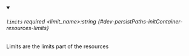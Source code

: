 
<details className="config-field" data-expandable="false" open>
<summary>

###### `limits` <span className="config-field-required" data-required="false">required</span> <span className="config-field-type">&lt;limit_name&gt;:string</span> <span className="config-field-default"></span> <span className="config-field-enum"></span> {#dev-persistPaths-initContainer-resources-limits}

Limits are the limits part of the resources

</summary>



</details>
